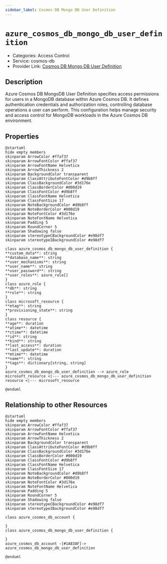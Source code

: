 ```yaml
---
sidebar_label: Cosmos DB Mongo DB User Definition
---
```


# `azure_cosmos_db_mongo_db_user_definition`

- Categories: Access Control
- Service: cosmos-db
- Provider Link: [Cosmos DB Mongo DB User Definition](https://learn.microsoft.com/en-us/azure/cosmos-db/mongodb/)

## Description

Azure Cosmos DB MongoDB User Definition specifies access permissions for users in a MongoDB database within Azure Cosmos DB. It defines authentication credentials and authorization roles, controlling database operations a user can perform. This configuration helps manage security and access control for MongoDB workloads in the Azure Cosmos DB environment.

## Properties

<ZoomPanPinch>

```kroki imgType="plantuml" imgAlt="Diagram of Cosmos DB Mongo DB User Definition data model"
@startuml
hide empty members
skinparam ArrowColor #ffaf37
skinparam ArrowFontColor #ffaf37
skinparam ArrowFontName Helvetica
skinparam ArrowThickness 2
skinparam BackgroundColor transparent
skinparam ClassAttributeFontColor #d9b8ff
skinparam ClassBackgroundColor #3d176e
skinparam ClassBorderColor #000d19
skinparam ClassFontColor #d9b8ff
skinparam ClassFontName Helvetica
skinparam ClassFontSize 17
skinparam NoteBackgroundColor #d9b8ff
skinparam NoteBorderColor #000d19
skinparam NoteFontColor #3d176e
skinparam NoteFontName Helvetica
skinparam Padding 5
skinparam RoundCorner 5
skinparam Shadowing false
skinparam stereotypeCBackgroundColor #e98df7
skinparam stereotypeIBackgroundColor #e98df7

class azure_cosmos_db_mongo_db_user_definition {
**custom_data**: string
**database_name**: string
**user_mechanisms**: string
**user_name**: string
**user_password**: string
**user_roles**: azure_role[]
}
class azure_role {
**db**: string
**role**: string
}
class microsoft_resource {
**etag**: string
**provisioning_state**: string
}
class resource {
**age**: duration
**atime**: datetime
**ctime**: datetime
**id**: string
**kind**: string
**last_access**: duration
**last_update**: duration
**mtime**: datetime
**name**: string
**tags**: dictionary[string, string]
}
azure_cosmos_db_mongo_db_user_definition --> azure_role
microsoft_resource <|--- azure_cosmos_db_mongo_db_user_definition
resource <|--- microsoft_resource

@enduml
```

</ZoomPanPinch>

## Relationship to other Resources

<ZoomPanPinch>

```kroki imgType="plantuml" imgAlt="Diagram of Cosmos DB Mongo DB User Definition resource relationships"
@startuml
hide empty members
skinparam ArrowColor #ffaf37
skinparam ArrowFontColor #ffaf37
skinparam ArrowFontName Helvetica
skinparam ArrowThickness 2
skinparam BackgroundColor transparent
skinparam ClassAttributeFontColor #d9b8ff
skinparam ClassBackgroundColor #3d176e
skinparam ClassBorderColor #000d19
skinparam ClassFontColor #d9b8ff
skinparam ClassFontName Helvetica
skinparam ClassFontSize 17
skinparam NoteBackgroundColor #d9b8ff
skinparam NoteBorderColor #000d19
skinparam NoteFontColor #3d176e
skinparam NoteFontName Helvetica
skinparam Padding 5
skinparam RoundCorner 5
skinparam Shadowing false
skinparam stereotypeCBackgroundColor #e98df7
skinparam stereotypeIBackgroundColor #e98df7

class azure_cosmos_db_account {

}
class azure_cosmos_db_mongo_db_user_definition {

}
azure_cosmos_db_account -[#1A83AF]-> azure_cosmos_db_mongo_db_user_definition

@enduml
```

</ZoomPanPinch>
